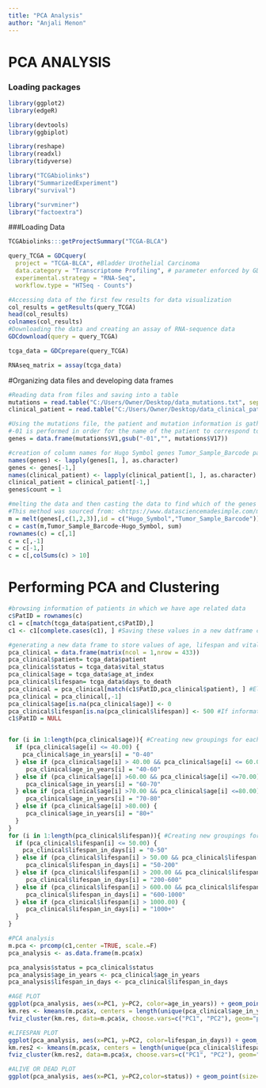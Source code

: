 ---
title: "PCA Analysis"
author: "Anjali Menon"
---
# PCA ANALYSIS

### Loading packages
```{r}
library(ggplot2)
library(edgeR)

library(devtools)
library(ggbiplot)

library(reshape)
library(readxl)
library(tidyverse)

library("TCGAbiolinks")
library("SummarizedExperiment")
library("survival")

library("survminer")
library("factoextra")

```

###Loading Data
```{r, include = FALSE}
TCGAbiolinks:::getProjectSummary("TCGA-BLCA")

query_TCGA = GDCquery(
  project = "TCGA-BLCA", #Bladder Urothelial Carcinoma
  data.category = "Transcriptome Profiling", # parameter enforced by GDCquery
  experimental.strategy = "RNA-Seq",
  workflow.type = "HTSeq - Counts")

#Accessing data of the first few results for data visualization
col_results = getResults(query_TCGA)
head(col_results) 
colnames(col_results)
#Downloading the data and creating an assay of RNA-sequence data 
GDCdownload(query = query_TCGA)

tcga_data = GDCprepare(query_TCGA)

RNAseq_matrix = assay(tcga_data)
```

#Organizing data files and developing data frames
```{r}
#Reading data from files and saving into a table
mutations = read.table("C:/Users/Owner/Desktop/data_mutations.txt", sep = "\t")
clinical_patient = read.table("C:/Users/Owner/Desktop/data_clinical_patient.txt",sep = "\t")

#Using the mutations file, the patient and mutation information is gathered. 
#-01 is performed in order for the name of the patient to correspond to the clinical_patient matrix. 
genes = data.frame(mutations$V1,gsub("-01","", mutations$V17))

#creation of column names for Hugo Symbol genes Tumor_Sample_Barcode patient genes
names(genes) <- lapply(genes[1, ], as.character)
genes <- genes[-1,] 
names(clinical_patient) <- lapply(clinical_patient[1, ], as.character)
clinical_patient = clinical_patient[-1,]
genes$count = 1

#melting the data and then casting the data to find which of the genes are predominantly being mutated
#This method was sourced from: <https://www.datasciencemadesimple.com/melting-casting-r/>
m = melt(genes[,c(1,2,3)],id = c("Hugo_Symbol","Tumor_Sample_Barcode"))
c = cast(m,Tumor_Sample_Barcode~Hugo_Symbol, sum)
rownames(c) = c[,1]
c = c[,-1] 
c = c[-1,]
c = c[,colSums(c) > 10]
```

# Performing PCA and Clustering
```{r}
#browsing information of patients in which we have age related data
c$PatID = rownames(c)
c1 = c[match(tcga_data$patient,c$PatID),]
c1 <- c1[complete.cases(c1), ] #Saving these values in a new datframe c1

#generating a new data frame to store values of age, lifespan and vital status of the patient 
pca_clinical = data.frame(matrix(ncol = 1,nrow = 433))
pca_clinical$patient= tcga_data$patient 
pca_clinical$status = tcga_data$vital_status
pca_clinical$age = tcga_data$age_at_index
pca_clinical$lifespan= tcga_data$days_to_death
pca_clinical = pca_clinical[match(c1$PatID,pca_clinical$patient), ] #Eliminate variables that do not have information to avoid out of bounds matrix 
pca_clinical = pca_clinical[,-1]
pca_clinical$age[is.na(pca_clinical$age)] <- 0
pca_clinical$lifespan[is.na(pca_clinical$lifespan)] <- 500 #If information is "NA" assume the average lifespan to be 500 days 
c1$PatID = NULL


for (i in 1:length(pca_clinical$age)){ #Creating new groupings for each age sector 
  if (pca_clinical$age[i] <= 40.00) {
    pca_clinical$age_in_years[i] = "0-40" 
  } else if (pca_clinical$age[i] > 40.00 && pca_clinical$age[i] <= 60.00) {
     pca_clinical$age_in_years[i] = "40-60"  
  } else if (pca_clinical$age[i] >60.00 && pca_clinical$age[i] <=70.00) {
     pca_clinical$age_in_years[i] = "60-70"  
  } else if (pca_clinical$age[i] >70.00 && pca_clinical$age[i] <=80.00) {
     pca_clinical$age_in_years[i] = "70-80"  
  } else if (pca_clinical$age[i] >80.00) {
     pca_clinical$age_in_years[i] = "80+"  
  }
}
for (i in 1:length(pca_clinical$lifespan)){ #Creating new groupings for lifespan. These numbers were chosen after manual inspection of data
  if (pca_clinical$lifespan[i] <= 50.00) {
    pca_clinical$lifespan_in_days[i] = "0-50" 
  } else if (pca_clinical$lifespan[i] > 50.00 && pca_clinical$lifespan[i]<=200.00) {
     pca_clinical$lifespan_in_days[i] = "50-200"  
  } else if (pca_clinical$lifespan[i] > 200.00 && pca_clinical$lifespan[i]<= 600.00) {
     pca_clinical$lifespan_in_days[i] = "200-600"  
  } else if (pca_clinical$lifespan[i] > 600.00 && pca_clinical$lifespan[i]<= 1000.00) {
     pca_clinical$lifespan_in_days[i] = "600-1000"  
  } else if (pca_clinical$lifespan[i] > 1000.00) {
     pca_clinical$lifespan_in_days[i] = "1000+"  
  }
}

#PCA analysis 
m.pca <- prcomp(c1,center =TRUE, scale.=F)
pca_analysis <- as.data.frame(m.pca$x)

pca_analysis$status = pca_clinical$status
pca_analysis$age_in_years <- pca_clinical$age_in_years
pca_analysis$lifespan_in_days <- pca_clinical$lifespan_in_days

#AGE PLOT
ggplot(pca_analysis, aes(x=PC1, y=PC2, color=age_in_years)) + geom_point(size=1,aes(shape=status))+ ylim(c(-3,6)) + xlim(c(-3.5,3))
km.res <- kmeans(m.pca$x, centers = length(unique(pca_clinical$age_in_years))) #Kmeans of data points 
fviz_cluster(km.res, data=m.pca$x, choose.vars=c("PC1", "PC2"), geom="point" ) #Clustering 

#LIFESPAN PLOT
ggplot(pca_analysis, aes(x=PC1, y=PC2, color=lifespan_in_days)) + geom_point(size=1,aes(shape=status)) + ylim(c(-3,6)) + xlim(c(-3.5,3))
km.res2 <- kmeans(m.pca$x, centers = length(unique(pca_clinical$lifespan_in_days))) #Kmeans of data points 
fviz_cluster(km.res2, data=m.pca$x, choose.vars=c("PC1", "PC2"), geom="point") #Clustering 

#ALIVE OR DEAD PLOT
ggplot(pca_analysis, aes(x=PC1, y=PC2,color=status)) + geom_point(size=1) +ylim(c(-5,5)) +xlim(c(-2.5,2))

```